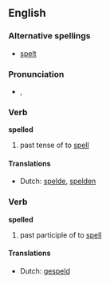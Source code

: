 ==English==

===Alternative spellings===
*[[spelt]]

===Pronunciation===
*{{IPA|/ˈspεld/}}, {{SAMPA|/"spEld/}}

===Verb===
'''spelled'''

# past tense of to [[spell]]

====Translations====
*Dutch: [[spelde]], [[spelden]]

===Verb===
'''spelled'''

# past participle of to [[spell]]

====Translations====
*Dutch: [[gespeld]]